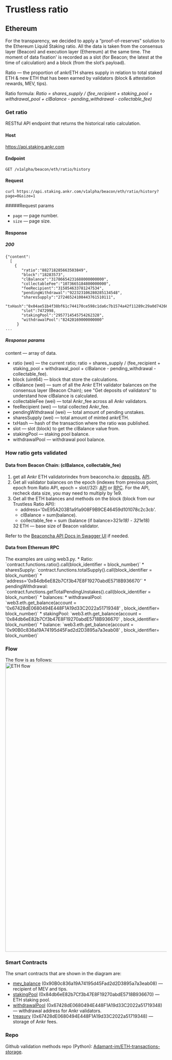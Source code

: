 
# Trustless ratio

## Ethereum
For the transparency, we decided to apply a “proof-of-reserves” solution to the Ethereum Liquid Staking ratio.
All the data is taken from the consensus layer (Beacon) and execution layer (Ethereum) at the same time.
The moment of data fixation' is recorded as a slot (for Beacon; the latest at the time of calculation) and a block (from the slot’s payload).

Ratio — the proportion of ankrETH shares supply in relation to total staked ETH & new ETH that has been earned by validators (block & attestation rewards, MEV, tips).

Ratio formula:
*Ratio = shares_supply / (fee_recipient + staking_pool + withdrawal_pool + clBalance - pending_withdrawal - collectable_fee)*

### Get ratio
RESTful API endpoint that returns the historical ratio calculation.

#### Host

https://api.staking.ankr.com

#### Endpoint

`GET /v1alpha/beacon/eth/ratio/history`

#### Request

```
curl https://api.staking.ankr.com/v1alpha/beacon/eth/ratio/history?page=0&size=1
```

#####Request params
* `page` — page number.
* `size` — page size.

#### Response

##### 200
```
{"content":
  [
    {
       "ratio":"882718285663503849",
       "block":"18283573",
       "clBalance":"31786654231688000000000",
       "collectableFee":"1073665184800000000",
       "feeRecipient":"315854633781247534",
       "pendingWithdrawal":"922323106280285134548",
       "sharesSupply":"27246524108443761510111",
       "txHash":"0x04ae51b4f38bf61c744170ce598c1da6c7b1574a42f11289c29a0d74266048bb",
       "slot":7472998,
       "stakingPool":"2957714545754262328",
       "withdrawalPool":"82420169000000000"
     }
...
```

##### Response params
content — array of data.

* ratio (wei) —  the current ratio; ratio = shares_supply / (fee_recipient + staking_pool + withdrawal_pool + clBalance - pending_withdrawal - collectable_fee).
* block (uint64) — block that store the calculations.
* clBalance (wei) — sum of all the Ankr ETH validator balances on the consensus layer (Beacon Chain); see "Get deposits of validators” to understand how clBalance is calculated.
* collectableFee (wei) — total Ankr_fee across all Ankr validators.
* feeRecipient (wei) — total collected Ankr_fee.
* pendingWithdrawal (wei) — total amount of pending unstakes.
* sharesSupply (wei) — total amount of minted ankrETH.
* txHash — hash of the transaction where the ratio was published.
* slot — slot (block) to get the clBalance value from.
* stakingPool  — staking pool balance.
* withdrawalPool — withdrawal pool balance.

### How ratio gets validated
#### Data from Beacon Chain: (clBalance, collectable_fee)
1) get all Ankr ETH validatorindex from beaconcha.io: [deposits](https://beaconcha.in/validators/deposits?q=0x4069D8A3dE3A72EcA86CA5e0a4B94619085E7362), [API](https://beaconcha.in/api/v1/validator/eth1/0x4069d8a3de3a72eca86ca5e0a4b94619085e7362).
2) Get all validator balances on the epoch (indexes from previous point, epoch from Ratio API, epoch = slot//32): [API](https://beaconcha.in/api/v1/validator/{indexes}/balancehistory?latest_epoch={epoch}&limit=1) or [RPC](https://web3py.readthedocs.io/en/stable/web3.beacon.html#Beacon.get_validators).
   <Callout type="tip">
    For the API, recheck data size, you may need to multiply by 1e9.
   </Callout>
3) Get all the ETH balances and methods on the block (block from our Trustless Ratio API):
   * address='0xE95A203B1a91a908F9B9CE46459d101078c2c3cb'.
   * clBalance = sum(balance).
   * collectable_fee = sum (balance (if balance>32*1e18) - 32*1e18)
   <Callout type="tip">
     32 ETH — base size of Beacon validator.
   </Callout>

Refer to the [Beaconcha API Docs in Swagger UI](https://beaconcha.in/api/v1/docs/index.html#/) if needed.

#### Data from Ethereum RPC
<Callout type="tip">
The examples are using web3.py.
</Callout>
* Ratio: `contract.functions.ratio().call(block_identifier = block_number)`
* sharesSupply: `contract.functions.totalSupply().call(block_identifier = block_number)`
   * `address='0x84db6eE82b7Cf3b47E8F19270abdE5718B936670'`
* pendingWithdrawal: `contract.functions.getTotalPendingUnstakes().call(block_identifier = block_number)`
   * balances:
* withdrawalPool: `web3.eth.get_balance(account = '0x67428dE0680494E448F1A19d33C2022a51719348' , block_identifier= block_number)`
* stakingPool: `web3.eth.get_balance(account = '0x84db6eE82b7Cf3b47E8F19270abdE5718B936670' , block_identifier= block_number)`
* balance: `web3.eth.get_balance(account = '0x90B0c836a19A74195d45Fad2d2D3895a7a3eab08' , block_identifier= block_number)`

### Flow
The flow is as follows:
<img src="/docs/staking/liquid-staking/eth/trustless-ratio-eth.png" alt="ETH flow" class="responsive-pic" width="900" />

### Smart Contracts
The smart contracts that are shown in the diagram are:
* [mev_balance](https://etherscan.io/address/0x90B0c836a19A74195d45Fad2d2D3895a7a3eab08) (0x90B0c836a19A74195d45Fad2d2D3895a7a3eab08) — recipient of MEV and tips.
* [stakingPool](https://etherscan.io/address/0x84db6eE82b7Cf3b47E8F19270abdE5718B936670) (0x84db6eE82b7Cf3b47E8F19270abdE5718B936670) — ETH staking pool.
* [withdrawalPool](https://etherscan.io/address/0x67428dE0680494E448F1A19d33C2022a51719348) (0x67428dE0680494E448F1A19d33C2022a51719348) — withdrawal address for Ankr validators.
* [treasury](https://etherscan.io/address/0x67428dE0680494E448F1A19d33C2022a51719348) (0x67428dE0680494E448F1A19d33C2022a51719348) — storage of Ankr fees.

### Repo
Github validation methods repo (Python): [Adamant-im/ETH-transactions-storage](https://github.com/Adamant-im/ETH-transactions-storage).